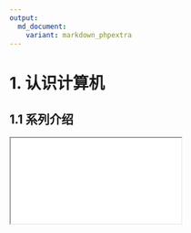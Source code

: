 ```yaml
---
output: 
  md_document:
    variant: markdown_phpextra
---
```


# 1. 认识计算机

## 1.1 系列介绍

<iframe src="../slides/1.1.html">

</iframe>
